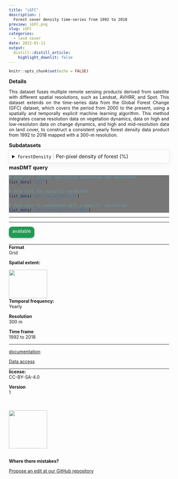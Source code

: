 ```yaml
---
title: "iGFC"
description: |
  Forest cover density time-series from 1992 to 2018
preview: iGFC.png
slug: iGFC
categories:
  - land cover
date: 2022-01-11
output:
  distill::distill_article:
    highlight_downlit: false
---
```

  
```r
knitr::opts_chunk$set(echo = FALSE)
```

<div style="width=80%;margin-top:0;margin-bottom:0;">
<h3 style="margin-top:5;margin-bottom:5;">Details</h3>
<p align="justify">
This dataset fuses multiple remote sensing products derived from satellite with different spatial resolutions, such as Landsat, AVHRR, and Spot. This dataset extends on the time-series data from the Global Forest Change (GFC) dataset, which covers the period from 2000 to the present, using a spatially and temporally explicit machine learning algorithm. This method integrates coarse resolution data on vegetation dynamics, data on high and low-resoluton data on change dynamics, and high and mid-resolution data on land cover, to construct a consistent yearly forest density data product from 1992 to 2018 mapped with a 300-m resolution.
</p>

<h3 style="margin-top:5;margin-bottom:5;">Subdatasets</h3>
<details style='cursor:pointer;border:none;box-shadow: rgba(0, 0, 0, 0.05) 0px 6px 24px 0px, rgba(0, 0, 0, 0.08) 0px 0px 0px 1px;padding:10px;margin:0;'>
<summary style="font-size:16px;">`forestDensity`<span style="color:#C8C8C8;"> | </span>Per-pixel density of forest (%)</summary>
<hr style="margin-top:0;margin-bottom:20px;">
|content|description|
|-------|-----------|
|value_range|0...100|
</details>
<h3 style="margin-top:5;margin-bottom:5;">masDMT query</h3>
<div style="width=80%;margin-top:5;margin-bottom:5;background-color:#777777;">
```r
# data call without specifying subdataset and resolution
list_data("iGFC")

# data call for specific subdataset 
list_data("iGFC/forestDensity")

# data call to subdataset with a specific resolution
list_data("iGFC/forestDensity/300m")
```
</div>
<hr style="margin-top:0;margin-bottom:0;">

<hr>
</div>

<aside>
<p style="padding:5px;margin-top:0;margin-bottom:20px;border-radius:10px;text-align:center;background:#229954;color:#ffffff;height:25px;width:70px;box-shadow: rgba(9, 30, 66, 0.25) 0px 4px 8px -2px, rgba(9, 30, 66, 0.08) 0px 0px 0px 1px;">available</p>
<hr style="margin-top:0;margin-bottom:0;">
<p style="margin-top:0;margin-bottom:0;">**Format**</p>
<p style="margin-top:0;">Grid</p>
<p style="margin-top:0;">**Spatial extent:**</p>
<img src="iGFC_extent.png" width=120, height=90>
<p style="margin-top:0;margin-bottom:0;">**Temporal frequency:**</p>
<p style="margin-top:0;">Yearly</p>
<p style="margin-top:0;margin-bottom:0;">**Resolution**</p>
<p style="margin-top:0;">300 m</p>
<p style="margin-top:0;margin-bottom:0;">**Time frame**</p>
<p style="margin-top:0;">1992 to 2018</p>
<hr style="margin-top:0;margin-bottom:0;">
<p><p style='margin-top:0;margin-bottom:0;'><a style="margin:0;padding:0;" href="mailto:mas@idiv.de?subject=Data information request: ">documentation</a></p></p>
<p><p style='margin-top:0;margin-bottom:0;'><a style="margin:0;padding:0;" href="mailto:mas@idiv.de?subject=Data access request: ">Data access</a></p></p>
<hr style="margin-top:0;margin-bottom:0;">
<p style="margin-top:0;margin-bottom:0;">**license:**</p>
<p style="margin-top:0;">CC-BY-SA-4.0</p>
<p style="margin-top:0;margin-bottom:0;">**Version**</p>
<p style="margin-top:0;">1</p>
<br>
<br>
<img src="https://raw.githubusercontent.com/macroecology-society/masDMT/master/docs/sidebar_credits.png" width="120;">
<br>
<br>
<p style="margin-bottom:0;padding:0;">**Where there  mistakes?**</p>
<p><a href='https://github.com/macroecology-society/data-catalog/tree/main/_posts/iGFC/iGFC.yml'>Propose an edit at our GitHub repository</a></p>
</aside>
